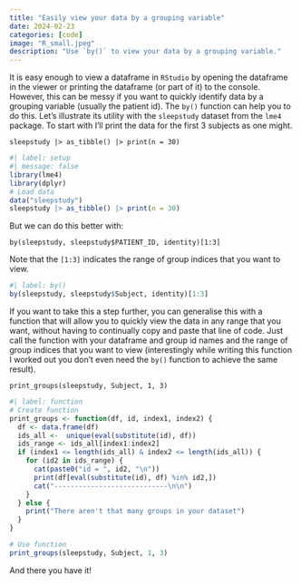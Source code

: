```yaml
---
title: "Easily view your data by a grouping variable"
date: 2024-02-23
categories: [code]
image: "R_small.jpeg"
description: "Use `by()` to view your data by a grouping variable."
---
```


It is easy enough to view a dataframe in `RStudio` by opening the dataframe in the viewer or printing the dataframe (or part of it) to the console. However, this can be messy if you want to quickly identify data by a grouping variable (usually the patient id). The `by()` function can help you to do this. Let's illustrate its utility with the `sleepstudy` dataset from the `lme4` package. To start with I'll print the data for the first 3 subjects as one might.

`sleepstudy |> as_tibble() |> print(n = 30)`

```r
#| label: setup
#| message: false
library(lme4)
library(dplyr)
# Load data
data("sleepstudy")
sleepstudy |> as_tibble() |> print(n = 30)
```

But we can do this better with:

`by(sleepstudy, sleepstudy$PATIENT_ID, identity)[1:3]`

Note that the `[1:3]` indicates the range of group indices that you want to view.

```r
#| label: by()
by(sleepstudy, sleepstudy$Subject, identity)[1:3]
```

If you want to take this a step further, you can generalise this with a function that will allow you to quickly view the data in any range that you want, without having to continually copy and paste that line of code. Just call the function with your dataframe and group id names and the range of group indices that you want to view (interestingly while writing this function I worked out you don't even need the `by()` function to achieve the same result).

`print_groups(sleepstudy, Subject, 1, 3)`

```r
#| label: function
# Create function
print_groups <- function(df, id, index1, index2) {
  df <- data.frame(df)
  ids_all <-  unique(eval(substitute(id), df))
  ids_range <- ids_all[index1:index2]
  if (index1 <= length(ids_all) & index2 <= length(ids_all)) {
    for (id2 in ids_range) {
      cat(paste0("id = ", id2, "\n"))
      print(df[eval(substitute(id), df) %in% id2,])
      cat("----------------------------\n\n")
    }
  } else {
    print("There aren't that many groups in your dataset")
  }
}

# Use function
print_groups(sleepstudy, Subject, 1, 3)
```

And there you have it!
